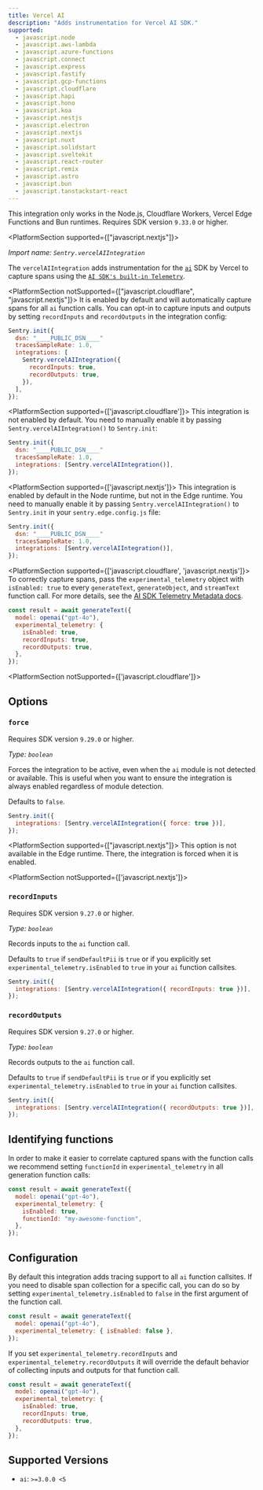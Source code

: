 ```yaml
---
title: Vercel AI
description: "Adds instrumentation for Vercel AI SDK."
supported:
  - javascript.node
  - javascript.aws-lambda
  - javascript.azure-functions
  - javascript.connect
  - javascript.express
  - javascript.fastify
  - javascript.gcp-functions
  - javascript.cloudflare
  - javascript.hapi
  - javascript.hono
  - javascript.koa
  - javascript.nestjs
  - javascript.electron
  - javascript.nextjs
  - javascript.nuxt
  - javascript.solidstart
  - javascript.sveltekit
  - javascript.react-router
  - javascript.remix
  - javascript.astro
  - javascript.bun
  - javascript.tanstackstart-react
---
```


<Alert>

This integration only works in the Node.js, Cloudflare Workers, Vercel Edge Functions and Bun runtimes. Requires SDK version `9.33.0` or higher.

</Alert>

<PlatformSection supported={["javascript.nextjs"]}>

<Include name="nextjs-server-only" />

</PlatformSection>

_Import name: `Sentry.vercelAIIntegration`_

The `vercelAIIntegration` adds instrumentation for the [`ai`](https://www.npmjs.com/package/ai) SDK by Vercel to capture spans using the [`AI SDK's built-in Telemetry`](https://sdk.vercel.ai/docs/ai-sdk-core/telemetry).

<PlatformSection notSupported={["javascript.cloudflare", "javascript.nextjs"]}>
  It is enabled by default and will automatically capture spans for all `ai`
  function calls. You can opt-in to capture inputs and outputs by setting `recordInputs` and `recordOutputs` in the integration config:

```javascript
Sentry.init({
  dsn: "____PUBLIC_DSN____"
  tracesSampleRate: 1.0,
  integrations: [
    Sentry.vercelAIIntegration({
      recordInputs: true,
      recordOutputs: true,
    }),
  ],
});
```

</PlatformSection>

<PlatformSection supported={['javascript.cloudflare']}>
This integration is not enabled by default. You need to manually enable it by passing `Sentry.vercelAIIntegration()` to `Sentry.init`:

```javascript
Sentry.init({
  dsn: "____PUBLIC_DSN____"
  tracesSampleRate: 1.0,
  integrations: [Sentry.vercelAIIntegration()],
});
```

</PlatformSection>

<PlatformSection supported={['javascript.nextjs']}>
This integration is enabled by default in the Node runtime, but not in the Edge runtime. You need to manually enable it by passing `Sentry.vercelAIIntegration()` to `Sentry.init` in your `sentry.edge.config.js` file:

```javascript {filename: 'sentry.edge.config.(js|ts)'}
Sentry.init({
  dsn: "____PUBLIC_DSN____"
  tracesSampleRate: 1.0,
  integrations: [Sentry.vercelAIIntegration()],
});
```

</PlatformSection>

<PlatformSection supported={['javascript.cloudflare', 'javascript.nextjs']}>
To correctly capture spans, pass the `experimental_telemetry` object with `isEnabled: true` to every `generateText`, `generateObject`, and `streamText` function call. For more details, see the [AI SDK Telemetry Metadata docs](https://sdk.vercel.ai/docs/ai-sdk-core/telemetry#telemetry-metadata).

```javascript
const result = await generateText({
  model: openai("gpt-4o"),
  experimental_telemetry: {
    isEnabled: true,
    recordInputs: true,
    recordOutputs: true,
  },
});
```

</PlatformSection>

<PlatformSection notSupported={['javascript.cloudflare']}>
## Options

### `force`

Requires SDK version `9.29.0` or higher.

_Type: `boolean`_

Forces the integration to be active, even when the `ai` module is not detected or available. This is useful when you want to ensure the integration is always enabled regardless of module detection.

Defaults to `false`.

```javascript
Sentry.init({
  integrations: [Sentry.vercelAIIntegration({ force: true })],
});
```

<PlatformSection supported={["javascript.nextjs"]}>
  This option is not available in the Edge runtime. There, the integration is
  forced when it is enabled.
</PlatformSection>

<PlatformSection notSupported={['javascript.nextjs']}>
### `recordInputs`

Requires SDK version `9.27.0` or higher.

_Type: `boolean`_

Records inputs to the `ai` function call.

Defaults to `true` if `sendDefaultPii` is `true` or if you explicitly set `experimental_telemetry.isEnabled` to `true` in your `ai` function callsites.

```javascript
Sentry.init({
  integrations: [Sentry.vercelAIIntegration({ recordInputs: true })],
});
```

### `recordOutputs`

Requires SDK version `9.27.0` or higher.

_Type: `boolean`_

Records outputs to the `ai` function call.

Defaults to `true` if `sendDefaultPii` is `true` or if you explicitly set `experimental_telemetry.isEnabled` to `true` in your `ai` function callsites.

```javascript
Sentry.init({
  integrations: [Sentry.vercelAIIntegration({ recordOutputs: true })],
});
```

</PlatformSection>

</PlatformSection>

## Identifying functions

In order to make it easier to correlate captured spans with the function calls we recommend setting `functionId` in `experimental_telemetry` in all generation function calls:

```javascript
const result = await generateText({
  model: openai("gpt-4o"),
  experimental_telemetry: {
    isEnabled: true,
    functionId: "my-awesome-function",
  },
});
```

## Configuration

By default this integration adds tracing support to all `ai` function callsites. If you need to disable span collection for a specific call, you can do so by setting `experimental_telemetry.isEnabled` to `false` in the first argument of the function call.

```javascript
const result = await generateText({
  model: openai("gpt-4o"),
  experimental_telemetry: { isEnabled: false },
});
```

If you set `experimental_telemetry.recordInputs` and `experimental_telemetry.recordOutputs` it will override the default behavior of collecting inputs and outputs for that function call.

```javascript
const result = await generateText({
  model: openai("gpt-4o"),
  experimental_telemetry: {
    isEnabled: true,
    recordInputs: true,
    recordOutputs: true,
  },
});
```

## Supported Versions

- `ai`: `>=3.0.0 <5`
